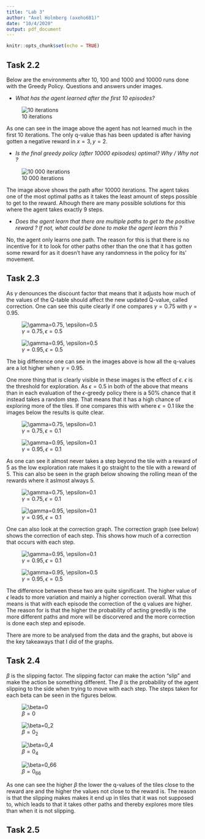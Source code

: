 ```yaml
---
title: "Lab 3"
author: "Axel Holmberg (axeho681)"
date: "10/4/2020"
output: pdf_document
---
```


```r
knitr::opts_chunk$set(echo = TRUE)
```





## Task 2.2

Below are the environments after 10, 100 and 1000 and 10000 runs done with the Greedy Policy. Questions and answers under images.

- *What has the agent learned after the first 10 episodes?*

![10 iterations](10_iterations.png)

As one can see in the image above the agent has not learned much in the first 10 iterations. The only q-value thas has been updated is after having gotten a negative reward in $x=3,y=2$.

- *Is the final greedy policy (after 10000 episodes) optimal? Why / Why not ?*

![10 000 iterations](10000_iterations.png)

The image above shows the path after $10 000$ iterations. The agent takes one of the most optimal paths as it takes the least amount of steps possible to get to the reward. Alhough there are many possible solutions for this where the agent takes exactly 9 steps.

- *Does the agent learn that there are multiple paths to get to the positive reward ? If not, what could be done to make the agent learn this ?*

No, the agent only learns one path. The reason for this is that there is no incentive for it to look for other paths other than the one that it has gotten some reward for as it doesn't have any randomness in the policy for its' movement.

## Task 2.3


As $\gamma$ denounces the discount factor that means that it adjusts how much of the values of the Q-table should affect the new updated Q-value, called correction. One can see this quite clearly if one compares $\gamma=0.75$ with $\gamma=0.95$.

![$\gamma=0.75, \epsilon=0.5$](gamma_0_7_5.png)

![$\gamma=0.95, \epsilon=0.5$](gamma_0_9_5.png)

The big difference one can see in the images above is how all the q-values are a lot higher when $\gamma=0.95$.

One more thing that is clearly visible in these images is the effect of $\epsilon$. $\epsilon$ is the threshold for exploration. As $\epsilon=0.5$ in both of the above that means than in each evaluation of the $\epsilon$-greedy policy there is a $50 \%$ chance that it instead takes a random step. That means that it has a high chance of exploring more of the tiles. If one compares this with where $\epsilon=0.1$ like the images below the results is quite clear.

![$\gamma=0.75, \epsilon=0.1$](gamma_0_7_5_epsilon_0_1.png)

![$\gamma=0.95, \epsilon=0.1$](gamma_0_9_5_epsilon_0_1.png)

As one can see it almost never takes a step beyond the tile with a reward of 5 as the low exploration rate makes it go straight to the tile with a reward of 5. This can also be seen in the graph below showing the rolling mean of the rewards where it aslmost always 5. 

![$\gamma=0.75, \epsilon=0.1$](reward_gamma_0_7_5_epsilon_0_1.png)

![$\gamma=0.95, \epsilon=0.1$](reward_gamma_0_9_5_epsilon_0_1.png)

One can also look at the correction graph. The correction graph (see below) shows the correction of each step. This shows how much of a correction that occurs with each step. 

![$\gamma=0.95, \epsilon=0.1$](correction_gamma_0_9_5_epsilon_0_1.png)

![$\gamma=0.95, \epsilon=0.5$](correction_gamma_0_9_5_epsilon_0_5.png)

The difference between these two are quite significant. The higher value of $\epsilon$ leads to more variation and mainly a higher correction overall. What this means is that with each episode the correction of the q values are higher. The reason for is that the higher the probability of acting greedily is the more different paths and more will be discorvered and the more correction is done each step and episode.

There are more to be analysed from the data and the graphs, but above is the key takeaways that I did of the graphs.

## Task 2.4

$\beta$ is the slipping factor. The slipping factor can make the action "slip" and make the action be something different. The $\beta$ is the probability of the agent slipping to the side when trying to move with each step. The steps taken for each beta can be seen in the figures below.

![$\beta=0$](beta_0.png) 

![$\beta=0_2$](beta_0_2.png)

![$\beta=0_4$](beta_0_4.png)

![$\beta=0_66$](beta_0_6.png)

As one can see the higher $\beta$ the lower the q-values of the tiles close to the reward are and the higher the values not close to the reward is. The reason is that the slipping makes makes it end up in tiles that it was not supposed to, which leads to that it takes other paths and thereby explores more tiles than when it is not slipping.


## Task 2.5


